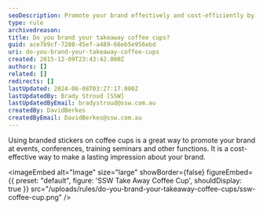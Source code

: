 ```yaml
---
seoDescription: Promote your brand effectively and cost-efficiently by using branded stickers on takeaway coffee cups at events and conferences.
type: rule
archivedreason:
title: Do you brand your takeaway coffee cups?
guid: ace7b9cf-7280-45ef-a489-66eb5e956ebd
uri: do-you-brand-your-takeaway-coffee-cups
created: 2015-12-09T23:43:42.000Z
authors: []
related: []
redirects: []
lastUpdated: 2024-06-08T03:27:17.000Z
lastUpdatedBy: Brady Stroud [SSW]
lastUpdatedByEmail: bradystroud@ssw.com.au
createdBy: DavidBerkes
createdByEmail: DavidBerkes@ssw.com.au
---
```


Using branded stickers on coffee cups is a great way to promote your brand at events, conferences, training seminars and other functions. It is a cost-effective way to make a lasting impression about your brand.

<imageEmbed
  alt="Image"
  size="large"
  showBorder={false}
  figureEmbed={{
    preset: "default",
    figure: 'SSW Take Away Coffee Cup',
    shouldDisplay: true
  }}
  src="/uploads/rules/do-you-brand-your-takeaway-coffee-cups/ssw-coffee-cup.png"
/>
